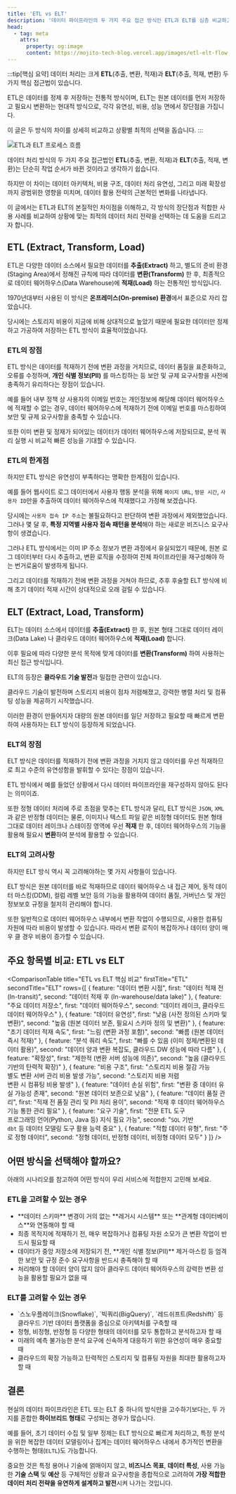 ```yaml
---
title: 'ETL vs ELT'
description: '데이터 파이프라인의 두 가지 주요 접근 방식인 ETL과 ELT를 심층 비교하고, 상황에 맞는 최적의 선택을 위한 가이드라인을 제공합니다.'
head:
  - tag: meta
    attrs:
      property: og:image
      content: https://mojito-tech-blog.vercel.app/images/etl-elt-flow.png
---
```


<ReadingTimeInfo minutesRead="5 min read" date="2025-05-14"/>

:::tip[핵심 요약]
데이터 처리는 크게 **ETL**(추출, 변환, 적재)과 **ELT**(추출, 적재, 변환) 두 가지 핵심 접근법이 있습니다.

ETL은 데이터를 정제 후 저장하는 전통적 방식이며, ELT는 원본 데이터를 먼저 저장하고 필요시 변환하는 현대적 방식으로, 각각 유연성, 비용, 성능 면에서 장단점을 가집니다.

이 글은 두 방식의 차이를 상세히 비교하고 상황별 최적의 선택을 돕습니다.
:::

![ETL과 ELT 프로세스 흐름](/images/etl-elt-flow.png)

데이터 처리 방식의 두 가지 주요 접근법인 **ETL**(추출, 변환, 적재)과 **ELT**(추출, 적재, 변환)는 단순히 작업 순서가 바뀐 것이라고 생각하기 쉽습니다.

하지만 이 차이는 데이터 아키텍처, 비용 구조, 데이터 처리 유연성, 그리고 미래 확장성까지 광범위한 영향을 미치며, 데이터 활용 전략의 근본적인 변화를 나타냅니다.

이 글에서는 ETL과 ELT의 본질적인 차이점을 이해하고, 각 방식의 장단점과 적합한 사용 사례를 비교하여 상황에 맞는 최적의 데이터 처리 전략을 선택하는 데 도움을 드리고자 합니다.

## ETL (Extract, Transform, Load)

ETL은 다양한 데이터 소스에서 필요한 데이터를 **추출(Extract)** 하고, 별도의 준비 환경(Staging Area)에서 정해진 규칙에 따라 데이터를 **변환(Transform)** 한 후, 최종적으로 데이터 웨어하우스(Data Warehouse)에 **적재(Load)** 하는 전통적인 방식입니다.

1970년대부터 사용된 이 방식은 **온프레미스(On-premise) 환경**에서 표준으로 자리 잡았습니다.

당시에는 스토리지 비용이 지금에 비해 상대적으로 높았기 때문에 필요한 데이터만 정제하고 가공하여 저장하는 ETL 방식이 효율적이었습니다.

### ETL의 장점

ETL 방식은 데이터를 적재하기 전에 변환 과정을 거치므로, 데이터 품질을 표준화하고, 오류를 수정하며, **개인 식별 정보(PII)** 를 마스킹하는 등 보안 및 규제 요구사항을 사전에 충족하기 유리하다는 장점이 있습니다.

예를 들어 내부 정책 상 사용자의 이메일 번호는 개인정보에 해당해 데이터 웨어하우스에 적재할 수 없는 경우, 데이터 웨어하우스에 적재하기 전에 이메일 번호를 마스킹하여 보안 및 규제 요구사항을 충족할 수 있습니다.

또한 이미 변환 및 정재가 되어있는 데이터가 데이터 웨어하우스에 저장되므로, 분석 쿼리 실행 시 비교적 빠른 성능을 기대할 수 있습니다.

### ETL의 한계점

하지만 ETL 방식은 유연성이 부족하다는 명확한 한계점이 있습니다.

예를 들어 웹사이트 로그 데이터에서 사용자 행동 분석을 위해 `페이지 URL`, `방문 시간`, `사용자 ID`만을 추출하여 데이터 웨어하우스에 적재했다고 가정해 보겠습니다.

당시에는 `사용자 접속 IP 주소`는 불필요하다고 판단하여 변환 과정에서 제외했었습니다. 그러나 몇 달 후, **특정 지역별 사용자 접속 패턴을 분석**해야 하는 새로운 비즈니스 요구사항이 생겼습니다.

그러나 ETL 방식에서는 이미 IP 주소 정보가 변환 과정에서 유실되었기 때문에, 원본 로그 데이터부터 다시 추출하고, 변환 로직을 수정하여 전체 파이프라인을 재구성해야 하는 번거로움이 발생하게 됩니다.

그리고 데이터를 적재하기 전에 변환 과정을 거쳐야 하므로, 추후 후술할 ELT 방식에 비해 초기 데이터 적재 시간이 상대적으로 오래 걸릴 수 있습니다.

## ELT (Extract, Load, Transform)

ELT는 데이터 소스에서 데이터를 **추출(Extract)** 한 후, 원본 형태 그대로 데이터 레이크(Data Lake) 나 클라우드 데이터 웨어하우스에 **적재(Load)** 합니다.

이후 필요에 따라 다양한 분석 목적에 맞게 데이터를 **변환(Transform)** 하여 사용하는 최신 접근 방식입니다.

ELT의 등장은 **클라우드 기술 발전**과 밀접한 관련이 있습니다.

클라우드 기술이 발전하며 스토리지 비용이 점차 저렴해졌고, 강력한 병렬 처리 및 컴퓨팅 성능을 제공하기 시작했습니다. 

이러한 환경이 만들어지자 대량의 원본 데이터를 일단 저장하고 필요할 때 빠르게 변환하여 사용하자는 ELT 방식이 등장하게 되었습니다.

### ELT의 장점

ELT 방식은 데이터를 적재하기 전에 변환 과정을 거치지 않고 데이터를 우선 적재하므로 최고 수준의 유연성함을 발휘할 수 있다는 장점이 있습니다.

ETL 방식에서 예를 들었던 상황에서 다시 데이터 파이프라인을 재구성하지 않아도 된다는 의미이죠.

또한 정형 데이터 처리에 주로 초점을 맞추는 ETL 방식과 달리, ELT 방식은 `JSON`, `XML`과 같은 반정형 데이터는 물론, 이미지나 텍스트 파일 같은 비정형 데이터도 원본 형태 그대로 데이터 레이크나 스테이징 영역에 우선 **적재** 한 후, 데이터 웨어하우스의 기능을 활용해 필요시 **변환**하여 분석에 활용할 수 있습니다.

### ELT의 고려사항

하지만 ELT 방식 역시 꼭 고려해야하는 몇 가지 사항들이 있습니다.

ELT 방식은 원본 데이터를 바로 적재하므로 데이터 웨어하우스 내 접근 제어, 동적 데이터 마스킹(DDM), 컬럼 레벨 보안 등의 기능을 활용하여 데이터 품질, 거버넌스 및 개인정보보호 규정을 철저히 관리해야 합니다.

또한 일반적으로 데이터 웨어하우스 내부에서 변환 작업이 수행되므로, 사용한 컴퓨팅 자원에 따라 비용이 발생할 수 있습니다. 따라서 변환 로직이 복잡하거나 데이터 양이 매우 클 경우 비용이 증가할 수 있습니다.

## 주요 항목별 비교: ETL vs ELT

<ComparisonTable
  title="ETL vs ELT 핵심 비교"
  firstTitle="ETL"
  secondTitle="ELT"
  rows={[
    {
      feature: "데이터 변환 시점",
      first: "데이터 적재 전 (In-transit)",
      second: "데이터 적재 후 (In-warehouse/data lake)"
    },
    {
      feature: "주요 데이터 저장소",
      first: "데이터 웨어하우스",
      second: "데이터 레이크, 클라우드 데이터 웨어하우스"
    },
    {
      feature: "데이터 유연성",
      first: "낮음 (사전 정의된 스키마 및 변환)",
      second: "높음 (원본 데이터 보존, 필요시 스키마 정의 및 변환)"
    },
    {
      feature: "초기 데이터 적재 속도",
      first: "느림 (변환 과정 포함)",
      second: "빠름 (원본 데이터 즉시 적재)"
    },
    {
      feature: "분석 쿼리 속도",
      first: "빠를 수 있음 (이미 정제/변환된 데이터 활용)",
      second: "데이터 양과 변환 복잡도, 클라우드 DW 성능에 따라 다름"
    },
    {
      feature: "확장성",
      first: "제한적 (변환 서버 성능에 의존)",
      second: "높음 (클라우드 기반의 탄력적 확장)"
    },
    {
      feature: "비용 구조",
      first: "스토리지 비용 절감 가능<br/>별도 변환 서버 관리 비용 발생 가능",
      second: "스토리지 비용 저렴<br/>변환 시 컴퓨팅 비용 발생"
    },
    {
      feature: "데이터 손실 위험",
      first: "변환 중 데이터 유실 가능성 존재",
      second: "원본 데이터 보존으로 낮음"
    },
    {
      feature: "데이터 품질 관리",
      first: "적재 전 품질 관리 및 PII 처리 용이",
      second: "적재 후 데이터 웨어하우스 기능 통한 관리 필요"
    },
    {
      feature: "요구 기술",
      first: "전문 ETL 도구<br/>프로그래밍 언어(Python, Java 등) 지식 필요 가능",
      second: "`SQL` 기반<br/>`dbt` 등 데이터 모델링 도구 활용 능력 중요"
    },
    {
      feature: "적합 데이터 유형",
      first: "주로 정형 데이터",
      second: "정형 데이터, 반정형 데이터, 비정형 데이터 모두"
    }
  ]}
/>

## 어떤 방식을 선택해야 할까요?

아래의 시나리오를 참고하여 어떤 방식이 우리 서비스에 적합한지 고민해 보세요.

<ChoiceCardGrid>
  <div slot="choiceOne" class="choice-card etl-card">
    <div class="card-header">
      <h3 class="card-title">ETL을 고려할 수 있는 경우</h3>
    </div>
    <ul class="card-content">
      <li>**데이터 스키마** 변경이 거의 없는 **레거시 시스템** 또는 **관계형 데이터베이스**와 연동해야 할 때</li>
      <li>최종 목적지에 적재하기 전, 매우 복잡하거나 컴퓨팅 자원 소모가 큰 변환 작업이 반드시 필요할 때</li>
      <li>데이터가 중앙 저장소에 저장되기 전, **개인 식별 정보(PII)** 제거·마스킹 등 엄격한 보안 및 규정 준수 요구사항을 반드시 충족해야 할 때</li>
      <li>처리해야 할 데이터 양이 많지 않아 클라우드 데이터 웨어하우스의 강력한 변환 성능을 활용할 필요가 없을 때</li>
    </ul>
  </div>
  <div slot="choiceTwo" class="choice-card elt-card">
    <div class="card-header">
      <h3 class="card-title">ELT를 고려할 수 있는 경우</h3>
    </div>
    <ul class="card-content">
      <li>`스노우플레이크(Snowflake)`, `빅쿼리(BigQuery)`, `레드쉬프트(Redshift)` 등 클라우드 기반 데이터 플랫폼을 중심으로 아키텍처를 구축할 때</li>
      <li>정형, 비정형, 반정형 등 다양한 형태의 데이터를 모두 통합하고 분석하고자 할 때</li>
      <li>미래의 예측 불가능한 분석 요구에 신속하게 대응하기 위한 유연성이 매우 중요할 때</li>
      <li>클라우드의 확장 가능하고 탄력적인 스토리지 및 컴퓨팅 자원을 최대한 활용하고자 할 때</li>
    </ul>
  </div>
</ChoiceCardGrid>

## 결론

현실의 데이터 파이프라인은 ETL 또는 ELT 중 하나의 방식만을 고수하기보다는, 두 가지를 혼합한 **하이브리드 형태**로 구성되는 경우가 많습니다.

예를 들어, 초기 데이터 수집 및 일부 정제는 ELT 방식으로 빠르게 처리하고, 특정 분석을 위한 복잡한 데이터 모델링이나 집계는 데이터 웨어하우스 내에서 추가적인 변환을 수행하는 형태(`ELTL`)도 가능합니다.

중요한 것은 특정 용어나 기술에 얽매이지 않고, **비즈니스 목표**, **데이터 특성**, 사용 가능한 **기술 스택** 및 **예산** 등 구체적인 상황과 요구사항을 종합적으로 고려하여 **가장 적합한 데이터 처리 전략을 유연하게 설계하고 발전**시켜 나가는 것입니다.

